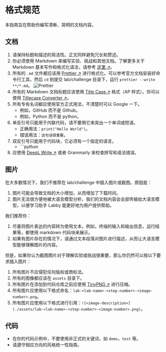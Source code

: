 # 格式规范

本指南旨在帮助你编写清晰、简明的文档内容。

## 文档

1. 请保持标题和描述的简洁性。正文同样避免冗长和赘述。
2. 你必须使用 Markdown 来编写实验、挑战和其他文档。了解更多关于 Markdown 基本写作和格式化语法，请参考 [这里 ↗](https://docs.github.com/en/get-started/writing-on-github/getting-started-with-writing-and-formatting-on-github/basic-writing-and-formatting-syntax)。
3. 所有的 `.md` 文件都应该用 [Prettier ↗](https://prettier.io/) 进行格式化。可以参考官方文档安装好命令行工具，然后 `cd` 到提交 lab/challenge 目录下，运行 `prettier --write **/*.md`。
   ![Prettier](.github/assets/prettier.png)
4. 所有的 Markdown 文档标题应该使用 [Title Case ↗](https://en.wikipedia.org/wiki/Title_case) 格式（AP 样式）。你可以使用 [Titlecase Converter ↗](https://titlecaseconverter.com/)。
5. 所有专有名词都应使用官方正式用法，不清楚时可以 Google 一下。
   - 例如，GitHub 而不是 Github。
   - 例如，Python 而不是 python。
6. 单反引号只能用于内联代码，请不要用它来突出一个单词或短语。
   - 正确用法：`print("Hello World")`。
   - 错误用法：`这句话很重要`。
7. 双反引号只能用于代码块，它必须有一个指定的语言。
   - \`\`\`python
8. 应使用 [DeepL Write ↗](https://www.deepl.com/write) 或者 Grammarly 来检查拼写和语法错误。

## 图片

在大多数情况下，我们不推荐在 lab/challenge 中插入图片或截图。原因是：

1. 图片可能会导致文档的大小增加，从而增加了下载时间。
2. 图片无法很方便地被大语言模型分析，我们的文档内容会全部传输给大语言模型，以便学习助手 Labby 能更好地为用户提供帮助。

我们推荐你：

1. 尽量将图片表达的内容转为使用文本。例如，终端的输入和输出信息，运行结果等，都使用 markdown 代码块来展示。
2. 如果有图片存在的情况下，请通过文本段落对图片进行描述，从而让大语言模型能够理解图片的内容。

但是，如果你认为截图图片对于理解实验或挑战很重要，那么你仍然可以按以下要求插入图片：

1. 所有图片不应侵犯任何版权或商标法。
2. 所有的图像都应该在 `assets` 目录下。
3. 所有图片在添加到代码仓库之前应使用 [TinyPNG ↗](https://tinypng.com/) 进行压缩。
4. 所有图片应使用以下格式命名：`lab-<lab-name>-<step-number>-<image-number>.png`。
5. 所有图片应使用以下格式进行引用：`![<image-description>](./assets/lab-<lab-name>-<step-number>-<image-number>.png)`。

## 代码

- 在你的代码示例中，不要使用非正式的关键词，如 `demo`，`test` 等。
- 请遵守相应方向的风格统一性指南。
